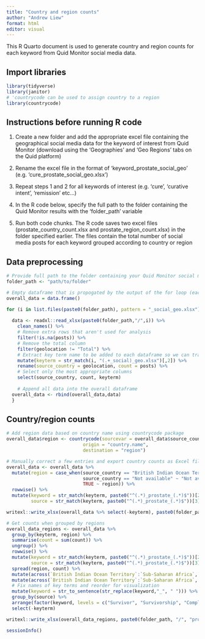 ```yaml
---
title: "Country and region counts"
author: "Andrew Liew"
format: html
editor: visual
---
```


This R Quarto document is used to generate country and region counts for each keyword from Quid Monitor social media data.

## Import libraries

```r
library(tidyverse)
library(janitor)
# 'countrycode can be used to assign country to a region
library(countrycode)
```

## Instructions before running R code

1.  Create a new folder and add the appropriate excel file containing the geographical social media data for the keyword of interest from Quid Monitor (download using the 'Geographies' and 'Geo Regions' tabs on the Quid platform)

2.  Rename the excel file in the format of 'keyword_prostate_social_geo' (e.g. 'cure_prostate_social_geo.xlsx')

3.  Repeat steps 1 and 2 for all keywords of interest (e.g. 'cure', 'curative intent', 'remission' etc...)

4.  In the R code below, specify the full path to the folder containing the Quid Monitor results with the 'folder_path' variable

5.  Run both code chunks. The R code saves two excel files (prostate_country_count.xlsx and prostate_region_count.xlsx) in the folder specified earlier. The files contain the total number of social media posts for each keyword grouped according to country or region

## Data preprocessing

```r
# Provide full path to the folder containing your Quid Monitor social media geo data 
folder_path <- "path/to/folder"

# Empty dataframe that is propogated by the output of the for loop (each keyword is analyzed)
overall_data = data.frame()

for (i in list.files(paste0(folder_path), pattern = "_social_geo.xlsx")){
  
  data <- readxl::read_xlsx(paste0(folder_path,"/",i)) %>%
    clean_names() %>%
    # Remove extra rows that aren't used for analysis
    filter(!is.na(posts)) %>%
    # Remove the total column
    filter(geolocation != "Total") %>%
    # Extract key term name to be added to each dataframe so we can track the counts
    mutate(keyterm = str_match(i, "(.+_social)_geo.xlsx")[,2]) %>%
    rename(source_country = geolocation, count = posts) %>%
    # Select only the most appropriate columns
    select(source_country, count, keyterm)
  
    # Append all data into the overall dataframe
  overall_data <- rbind(overall_data,data)
  }

```

## Country/region counts

```r
# Add region data based on country name using countrycode package 
overall_data$region <- countrycode(sourcevar = overall_data$source_country,
                            origin = "country.name",
                            destination = "region")

# Manually correct a few entries and export country counts as Excel file
overall_data <- overall_data %>%
  mutate(region = case_when(source_country == "British Indian Ocean Territory" ~ "British Indian Ocean Territory",
                            source_country == "Not available" ~ "Not available",
                            TRUE ~ region)) %>%
  rowwise() %>%
  mutate(keyword = str_match(keyterm, paste0("^(.*)_prostate_(.*)$"))[2],
         source = str_match(keyterm, paste0("^(.*)_prostate_(.*)$"))[3]) 

writexl::write_xlsx(overall_data %>% select(-keyterm), paste0(folder_path, "/", "prostate_country_count.xlsx"))

# Get counts when grouped by regions
overall_data_regions <- overall_data %>%
  group_by(keyterm, region) %>%
  summarise(count = sum(count)) %>%
  ungroup() %>%
  rowwise() %>%
  mutate(keyword = str_match(keyterm, paste0("^(.*)_prostate_(.*)$"))[2],
         source = str_match(keyterm, paste0("^(.*)_prostate_(.*)$"))[3]) %>%
  spread(region, count) %>%
  mutate(across(`British Indian Ocean Territory`:`Sub-Saharan Africa`, ~as.numeric(.))) %>% 
  mutate(across(`British Indian Ocean Territory`:`Sub-Saharan Africa`, ~replace_na(.,0))) %>% 
  # Fix names of key terms and reorder for visualization
  mutate(keyword = str_to_sentence(str_replace(keyword,"_", " "))) %>%
  group_by(source) %>%
  arrange(factor(keyword, levels = c("Survivor", "Survivorship", "Complete remission", "Remission", "Ned", "Curative intent", "Cure")), .by_group=TRUE) %>%
  select(-keyterm)

writexl::write_xlsx(overall_data_regions, paste0(folder_path, "/", "prostate_region_count.xlsx"))
```

```r
sessionInfo()
```
